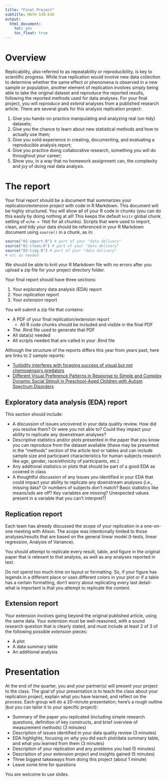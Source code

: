 ```yaml
---
title: "Final Project"
subtitle: MATH 530-630
output:
  html_document:
    toc: yes
    toc_float: true
---
```



# Overview

Replicability, also referred to as repeatability or reproducibility, is key to scientific progress. While true replication would involve new data collection to determine whether the same effect or phenomena is observed in a new sample or population, another element of replication involves simply being able to take the original dataset and reproduce the reported results, following the reported methods used for data analyses. For your final project, you will *reproduce* and *extend* analyses from a published research article. There are several goals for this analysis replication project:

1) Give you hands-on practice manipulating and analyzing real (un-tidy) datasets;
2) Give you the chance to learn about new statistical methods and how to actually use them; 
3) Give you solid experience in creating, documenting, and evaluating a reproducible analysis report; 
4) Give you practice doing collaborative research, something you will do throughout your career; 
5) Show you, in a way that no homework assignment can, the complexity and joy of doing real data analysis. 

# The report

Your final report should be a document that summarizes your replication/extension project with code in R Markdown. This document will be highly structured. You will show all of your R code in chunks (you can do this easily by doing nothing at all! This keeps the default `knitr` global chunk setting of `echo = TRUE` for all chunks). Scripts that were used to import, clean, and tidy your data should be referenced in your R Markdown document using `source()` in a chunk, as in:

```r
source("01-import.R") # part of your "data delivery"
source("02-clean.R") # part of your "data delivery"
source("03-tidy.R") # part of your "data delivery"
# etc as needed
```

We should be able to knit your R Markdown file with no errors after you upload a zip file for your project directory folder.

Your final report should have three sections:

1. Your exploratory data analysis (EDA) report
1. Your *replication* report
1. Your *extension* report

You will submit a zip file that contains:

* A PDF of your final replication/extension report
    - All R code chunks should be included and visible in the final PDF
* The .Rmd file used to generate that PDF
* All data(s) needed
* All scripts needed that are called in your .Rmd file

Although the structure of the reports differs this year from years past, here are links to 2 sample reports:

* [Turbidity interferes with foraging success of visual but not chemosensory predators](final-examples/example1.pdf)
* [Different Visual Preference Patterns in Response to Simple and Complex Dynamic Social Stimuli in Preschool-Aged Children with Autism Spectrum Disorders](final-examples/example2.pdf)



## Exploratory data analysis (EDA) report

This section should include:


* A discussion of issues uncovered in your data quality review. How did you resolve them? Or were you not able to? Could they impact your ability to replicate any downstream analyses? 
* Descriptive statistics and/or plots presented in the paper that you know you can reproduce from the dataset available (these may be presented in the "methods" section of the article text or tables and can include sample size and participant characteristics for human subjects research like age, gender, race/ethnicity of participants, etc.) 
* Any additional statistics or plots that should be part of a good EDA as covered in class
* A thoughtful discussion of any issues you identified in your EDA that could impact your ability to replicate any downstream analyses (i.e., missing data? Or numbers of subjects don't match? Basic statistics like means/sds are off? Key variables are missing? Unexpected values present in a variable that you can't interpret?)


## Replication report

Each team has already discussed the scope of your replication in a one-on-one meeting with Alison. The scope was intentionally limited to those analyses/results that are based on the general linear model (t-tests, linear regression, Analysis of Variance). 

You should attempt to replicate every result, table, and figure in the original paper that is relevant to that analysis, as well as any analyses reported in text.  

Do not spend too much time on layout or formatting. So, if your figure has legends in a different place or uses different colors in your plot or if a table has a certain formatting, don't worry about replicating every last detail- what is important is that you attempt to replicate the content.

## Extension report

Your extension involves going beyond the original published article, using the same data. Your extension must be well-reasoned, with a sound research question that is clearly stated, and must include at least 2 of 3 of the following possible *extension* pieces:

* A plot 
* A data summary table
* An additional analysis 


# Presentation

At the end of the quarter, you and your partner(s) will present your project to the class. The goal of your presentation is to teach the class about your replication project, explain what you have learned, and reflect on the process. Each group will do a 20-minute presentation; here's a rough outline (but you can tailor it to your specific project):

* Summary of the paper you replicated (including simple research questions, definition of key constructs, and brief overview of measurement methods) (3 minutes)
* Description of issues identified in your data quality review (3 minutes)
* EDA highlights, focusing on *why* you did each plot/data summary table, and what you learned from them (3 minutes)
* Description of your replication and any problems you had (5 minutes)
* Description of your extension project and insights gained (5 minutes)
* Three biggest takeaways from doing this project (about 1 minute)
* Leave some time for questions

You are welcome to use slides.







